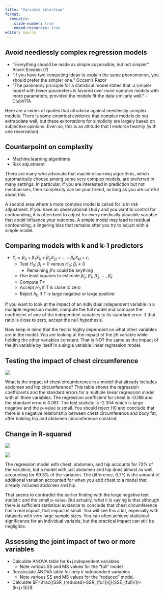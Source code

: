 ```yaml
---
title: "Variable selection"
format: 
  revealjs:
    slide-number: true
    embed-resources: true
editor: source
---
```


## Avoid needlessly complex regression models

-   "Everything should be made as simple as possible, but not simpler" Albert Einstein (?)
-   "If you have two competing ideas to explain the same phenomenon, you should prefer the simpler one." Occam's Razor
-   "The parsimony principle for a statistical model states that: a simpler model with fewer parameters is favored over more complex models with more parameters, provided the models fit the data similarly well." - ClubVITA

::: notes
Here are a series of quotes that all advise against needlessly complex models. There is some empirical evidence that complex models do not extrapolate well, but these exhortations for simplicity are largely based on subjective opinions. Even so, this is an attitude that I endorse heartily (with one reservation).
:::

## Counterpoint on complexity

-   Machine learning algorithms
-   Risk adjustment

::: notes
There are many who advocate that machine learning algorithms, which automatically choose among some very complex models, are preferred in many settings. In particular, if you are interested in prediction but not mechanisms, then complexity can be your friend, as long as you are careful about this.

A second area where a more complex model is called for is in risk adjustment. If you have an observational study and you want to control for confounding, it is often best to adjust for every medically plausible variable that could influence your outcome. A simple model may lead to residual confounding, a lingering bias that remains after you try to adjust with a simple model.
:::

## Comparing models with k and k-1 predictors

-   $Y_i=\beta_0+\beta_1 X_{1i}+\beta_2 X_{2i}+...+\beta_k X_{ki}+\epsilon_i$
    -   Test $H_0:\ \beta_j=0$ versus $H_0:\ \beta_j \ne 0$
        -   Remaining $\beta$'s  could be anything
    -   Use least squares to estimate $\hat\beta_0,\ \hat\beta_1,\ \hat\beta_2,\ ...,\ \hat\beta_k$
    -   Compute T=\frac{\hat\beta_j}{se(\hat\beta_j)}
    -   Accept $H_0$ if T is close to zero
    -   Reject $h_0$ if T is large negative or large positive
    
::: notes    
If you want to look at the impact of an individual independent variable in a multiple regression model, compute the full model and compare the coefficient of one of the independent variables to its standard error. If that ratio is close to zero, accept the null hypothesis.

Now keep in mind that the test is highly dependent on what other variables are in the model. You are looking at the impact of the jth variable while holding the other variables constant. That is NOT the same as the impact of the jth variable by itself in a single variable linear regression model.
:::

## Testing the impact of chest circumference

![](images/regression-coefficients-01.png)

::: notes
What is the impact of chest circumference in a model that already includes abdomen and hip circumference? This table shows the regression coefficients and the standard errors for a multiple linear regression model with all three variables. The regression coefficient for chest is -0.186 and the standard error is 0.081. The test statistic is -2.304 which is large negative and the p-value is small. You should reject H0 and conclude that there is a negative relationship between chest circumference and body fat, after holding hip and abdomen circumference constant.
:::

## Change in R-squared

![](images/r-squared-01.png)

![](images/r-squared-02.png)

::: notes
The regression model with chest, abdomen, and hip accounts for 70% of the variation, but a model with just abdomen and hip does almost as well, accounting for 69.3% of the variation. The difference, 0.7% is the amount of additional variation accounted for when you add chest to a model that already included abdomen and hip.

That seems to contradict the earlier finding with the large negative test statistic and the small p-value. But actually, what it is saying is that although there is sufficient statistical evidence to conclude that chest circumference has a real impact, that impact is small. You will see this a lot, especially with datasets with very large sample sizes. You can often achieve statistical significance for an individual variable, but the practical impact can still be negligible.  
:::

## Assessing the joint impact of two or more variables

-   Calculate ANOVA table for k+j independent variables
    -   Note various SS and MS values for the "full" model
-   Recalculate ANOVA table for only k independent variables
    -   Note various SS and MS values for the "reduced" model.
-   Calculate $F=\frac{(SSR_{reduced}-SSR_{full})/j}{SSE_{full}/(n-(k+j+1))}$